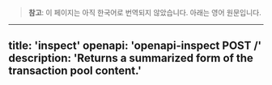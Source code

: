 <!-- AUTO-GENERATED-CONTENT:START (ENGLISH-COPY) -->
> **참고**: 이 페이지는 아직 한국어로 번역되지 않았습니다. 아래는 영어 원문입니다.

---
title: 'inspect'
openapi: 'openapi-inspect POST /'
description: 'Returns a summarized form of the transaction pool content.'
---
